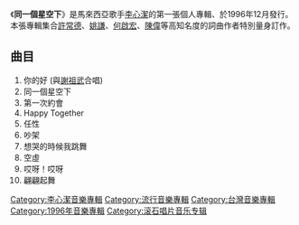{{unreferenced|time=2012-06-27T10:40:02+00:00}}
{{Infobox album
| name       = 同一個星空下
| type       = 專輯
| artist     = [[李心潔|李心潔]]
| cover      = 同一個星空下.jpg
<!-- 未知參數 | background = orange -->
| released   = 1996年12月 <small>([[中華民國|臺灣]])</small>
| recorded   = 
| genre      = [[流行音樂|流行音樂]]
| length     = 
| label      = [[滾石唱片|滾石唱片]]
| producer   = 
| reviews    = 
| prev_title = 
| prev_year  = 
| next_title = [[Bye_Bye_童年|Bye Bye 童年]]
| next_year  = 1998
}}
《'''同一個星空下'''》是馬來西亞歌手[[李心潔|李心潔]]的第一張個人專輯、於1996年12月發行。本張專輯集合[[許常德|許常德]]、[[姚謙|姚謙]]、[[何啟宏|何啟宏]]、[[陳偉|陳偉]]等高知名度的詞曲作者特別量身訂作。

==曲目==
# 你的好 (與[[謝祖武|謝祖武]]合唱)
# 同一個星空下
# 第一次約會
# Happy Together
# 任性 
# 吵架
# 想哭的時候我跳舞 
# 空虛 
# 哎呀！哎呀 
# 翩翩起舞

[[Category:李心潔音樂專輯|Category:李心潔音樂專輯]]
[[Category:流行音樂專輯|Category:流行音樂專輯]]
[[Category:台灣音樂專輯|Category:台灣音樂專輯]]
[[Category:1996年音樂專輯|Category:1996年音樂專輯]]
[[Category:滚石唱片音乐专辑|Category:滚石唱片音乐专辑]]